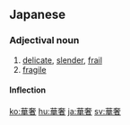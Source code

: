 ==Japanese==
{{ja-kanjitab|華|奢}}

===Adjectival noun===
{{ja-adj|きゃしゃ|infl=na}}

# [[delicate]], [[slender]], [[frail]]
# [[fragile]]

====Inflection====
{{ja-na|華奢|きゃしゃ}}

[[ko:華奢]]
[[hu:華奢]]
[[ja:華奢]]
[[sv:華奢]]